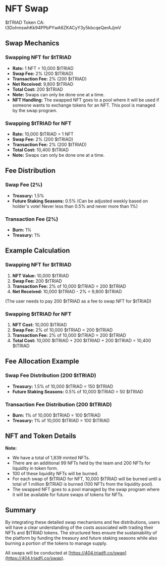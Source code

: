 

<HeroPattern />

# NFT Swap

$tTRIAD Token CA: t3DohmswhKk94PPbPYwA6ZKACyY3y5kbcqeQerAJjmV

## Swap Mechanics

### Swapping NFT for $tTRIAD

- **Rate:** 1 NFT = 10,000 $tTRIAD
- **Swap Fee:** 2% (200 $tTRIAD)
- **Transaction Fee:** 2% (200 $tTRIAD)
- **Net Received:** 9,800 $tTRIAD
- **Total Cost:** 200 $tTRIAD
- **Note:** Swaps can only be done one at a time.
- **NFT Handling:** The swapped NFT goes to a pool where it will be used if someone wants to exchange tokens for an NFT. This pool is managed by the swap program.

### Swapping $tTRIAD for NFT

- **Rate:** 10,000 $tTRIAD = 1 NFT
- **Swap Fee:** 2% (200 $tTRIAD)
- **Transaction Fee:** 2% (200 $tTRIAD)
- **Total Cost:** 10,400 $tTRIAD
- **Note:** Swaps can only be done one at a time.

## Fee Distribution

### Swap Fee (2%)

- **Treasury:** 1.5%
- **Future Staking Seasons:** 0.5% (Can be adjusted weekly based on holder's vote! Never less than 0.5% and never more than 1%)

### Transaction Fee (2%)

- **Burn:** 1%
- **Treasury:** 1%

## Example Calculation

### Swapping NFT for $tTRIAD

1. **NFT Value:** 10,000 $tTRIAD
2. **Swap Fee:** 200 $tTRIAD
3. **Transaction Fee:** 2% of 10,000 $tTRIAD = 200 $tTRIAD
4. **Net Received:** 10,000 $tTRIAD - 2% = 9,800 $tTRIAD

(The user needs to pay 200 $tTRIAD as a fee to swap NFT for $tTRIAD)

### Swapping $tTRIAD for NFT

1. **NFT Cost:** 10,000 $tTRIAD
2. **Swap Fee:** 2% of 10,000 $tTRIAD = 200 $tTRIAD
3. **Transaction Fee:** 2% of 10,000 $tTRIAD = 200 $tTRIAD
4. **Total Cost:** 10,000 $tTRIAD + 200 $tTRIAD + 200 $tTRIAD = 10,400 $tTRIAD

## Fee Allocation Example

### Swap Fee Distribution (200 $tTRIAD)

- **Treasury:** 1.5% of 10,000 $tTRIAD = 150 $tTRIAD
- **Future Staking Seasons:** 0.5% of 10,000 $tTRIAD = 50 $tTRIAD

### Transaction Fee Distribution (200 $tTRIAD)

- **Burn:** 1% of 10,000 $tTRIAD = 100 $tTRIAD
- **Treasury:** 1% of 10,000 $tTRIAD = 100 $tTRIAD

## NFT and Token Details

**Note:**

- We have a total of 1,839 minted NFTs.
- There are an additional 99 NFTs held by the team and 200 NFTs for liquidity in token form.
- 100 of these liquidity NFTs will be burned.
- For each swap of $tTRIAD for NFT, 10,000 $tTRIAD will be burned until a total of 1 million $tTRIAD is burned (100 NFTs from the liquidity pool).
- The swapped NFT goes to a pool managed by the swap program where it will be available for future swaps of tokens for NFTs.

## Summary

By integrating these detailed swap mechanisms and fee distributions, users will have a clear understanding of the costs associated with trading their NFTs and $tTRIAD tokens. The structured fees ensure the sustainability of the platform by funding the treasury and future staking seasons while also burning a portion of the tokens to manage supply.

All swaps will be conducted at [https://404.triadfi.co/swap](https://404.triadfi.co/swap).
